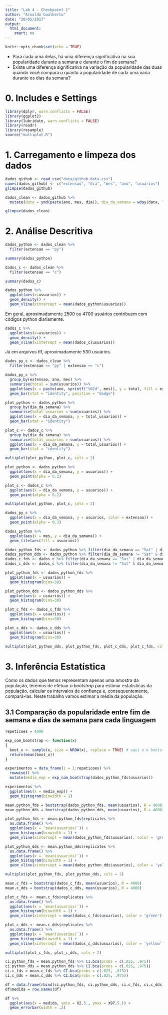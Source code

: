 ```yaml
---
title: "Lab 4 - Checkpoint 1"
author: "Arnaldo Gualberto"
date: "20/05/2017"
output: 
  html_document:
    smart: no
---
```


```r
knitr::opts_chunk$set(echo = TRUE)
```

* Para cada uma delas, há uma diferença significativa na sua popularidade durante a semana e durante o fim de semana? 
* Existe uma diferença significativa na variação da popularidade das duas quando você compara o quanto a popularidade de cada uma varia durante os dias da semana?

# 0. Includes e Settings
```r
library(dplyr, warn.conflicts = FALSE)
library(ggplot2)
library(lubridate, warn.conflicts = FALSE)
library(readr)
library(resample)
source("multiplot.R")
```

# 1. Carregamento e limpeza dos dados
```r
dados_github <- read_csv("data/github-data.csv")
names(dados_github) <- c("extensao", "dia", "mes", "ano", "usuarios")
glimpse(dados_github)
```

```r
dados_clean <- dados_github %>%
  mutate(data = ymd(paste(ano, mes, dia)), dia_da_semana = wday(data, label = T))

glimpse(dados_clean)
```

# 2. Análise Descritiva

```r
dados_python <- dados_clean %>%
  filter(extensao == "py")

summary(dados_python)
```

```r
dados_c <- dados_clean %>%
  filter(extensao == "c")

summary(dados_c)
```

```r
dados_python %>%
  ggplot(aes(x=usuarios)) +
  geom_density() +
  geom_vline(xintercept = mean(dados_python$usuarios))
```

Em geral, aproximadamente 2500 ou 4700 usuários contribuem com códigos python diariamente.

```r
dados_c %>%
  ggplot(aes(x=usuarios)) +
  geom_density() +
  geom_vline(xintercept = mean(dados_c$usuarios))
```

Já em arquivos tff, aproximadamente 530 usuários.

```r
dados_py_c <- dados_clean %>%
  filter(extensao == "py" | extensao == "c")

dados_py_c %>%
  group_by(extensao, ano, mes) %>%
  summarise(total = sum(usuarios)) %>%
  ggplot(aes(x = paste(ano, sprintf("%02d", mes)), y = total, fill = extensao)) +
  geom_bar(stat = "identity", position = "dodge")

```


```r
plot_python <- dados_python %>%
  group_by(dia_da_semana) %>%
  summarise(total_usuarios = sum(usuarios)) %>%
  ggplot(aes(x = dia_da_semana, y = total_usuarios)) +
  geom_bar(stat = "identity")

plot_c <- dados_c %>%
  group_by(dia_da_semana) %>%
  summarise(total_usuarios = sum(usuarios)) %>%
  ggplot(aes(x = dia_da_semana, y = total_usuarios)) +
  geom_bar(stat = "identity")

multiplot(plot_python, plot_c, cols = 2)
```

```r
plot_python <- dados_python %>%
  ggplot(aes(x = dia_da_semana, y = usuarios)) +
  geom_point(alpha = 0.2)

plot_c <- dados_c %>%
  ggplot(aes(x = dia_da_semana, y = usuarios)) +
  geom_point(alpha = 0.2)

multiplot(plot_python, plot_c, cols = 2)
```

```r
dados_py_c %>%
  ggplot(aes(x = dia_da_semana, y = usuarios, color = extensao)) +
  geom_point(alpha = 0.3)
```

```r
dados_python %>%
  ggplot(aes(x = mes, y = dia_da_semana)) +
  geom_tile(aes(fill = usuarios)) 
```

```r
dados_python_fds <- dados_python %>% filter(dia_da_semana == "Sat" | dia_da_semana == "Sun")
dados_python_dds <- dados_python %>% filter(dia_da_semana != "Sat" & dia_da_semana != "Sun")
dados_c_fds <- dados_c %>% filter(dia_da_semana == "Sat" | dia_da_semana == "Sun")
dados_c_dds <- dados_c %>% filter(dia_da_semana != "Sat" & dia_da_semana != "Sun")

plot_python_fds <- dados_python_fds %>%
  ggplot(aes(x = usuarios)) +
  geom_histogram(bins=30)

plot_python_dds <- dados_python_dds %>%
  ggplot(aes(x = usuarios)) +
  geom_histogram(bins=30)

plot_c_fds <- dados_c_fds %>%
  ggplot(aes(x = usuarios)) +
  geom_histogram(bins=30)

plot_c_dds <- dados_c_dds %>%
  ggplot(aes(x = usuarios)) +
  geom_histogram(bins=30)

multiplot(plot_python_dds, plot_python_fds, plot_c_dds, plot_c_fds, cols = 2)
```


# 3. Inferência Estatística

Como os dados que temos representam apenas uma amostra da população, teremos de efetuar o _bootstrap_ para estimar estatísticas da população, calcular os intervalos de confiança e, consequentemente, compará-las. Neste trabalho vamos estimar a média da população.

## 3.1 Comparação da popularidade entre fim de semana e dias de semana para cada linguagem

```r
repeticoes = 4000

exp_com_bootstrap <- function(x)
{
  boot_x <- sample(x, size = NROW(x), replace = TRUE) # aqui é o bootstrap
  return(mean(boot_x))
}

experimentos = data_frame(i = 1:repeticoes) %>%
  rowwise() %>%
  mutate(media_exp = exp_com_bootstrap(dados_python_fds$usuarios))

experimentos %>%
  ggplot(aes(x = media_exp)) +
  geom_histogram(binwidth = 1)
```

```r
mean.python_fds = bootstrap(dados_python_fds, mean(usuarios), R = 4000)
mean.python_dds = bootstrap(dados_python_dds, mean(usuarios), R = 4000)

plot_python_fds <- mean.python_fds$replicates %>%
  as.data.frame() %>%
  ggplot(aes(x = `mean(usuarios)`)) +
  geom_histogram(binwidth = 1) +
  geom_vline(xintercept = mean(dados_python_fds$usuarios), color = 'green')

plot_python_dds <- mean.python_dds$replicates %>%
  as.data.frame() %>%
  ggplot(aes(x = `mean(usuarios)`)) +
  geom_histogram(binwidth = 1) +
  geom_vline(xintercept = mean(dados_python_dds$usuarios), color = 'yellow')

multiplot(plot_python_fds, plot_python_dds, cols = 2)
```

```r
mean.c_fds = bootstrap(dados_c_fds, mean(usuarios), R = 4000)
mean.c_dds = bootstrap(dados_c_dds, mean(usuarios), R = 4000)

plot_c_fds <- mean.c_fds$replicates %>%
  as.data.frame() %>%
  ggplot(aes(x = `mean(usuarios)`)) +
  geom_histogram(binwidth = 1) +
  geom_vline(xintercept = mean(dados_c_fds$usuarios), color = 'green')

plot_c_dds <- mean.c_dds$replicates %>%
  as.data.frame() %>%
  ggplot(aes(x = `mean(usuarios)`)) +
  geom_histogram(binwidth = 1) +
  geom_vline(xintercept = mean(dados_c_dds$usuarios), color = 'yellow')

multiplot(plot_c_fds, plot_c_dds, cols = 2)
```


```r
ci.python_fds = mean.python_fds %>% CI.bca(probs = c(.025, .975))
ci.python_dds = mean.python_dds %>% CI.bca(probs = c(.025, .975))
ci.c_fds = mean.c_fds %>% CI.bca(probs = c(.025, .975))
ci.c_dds = mean.c_dds %>% CI.bca(probs = c(.025, .975))

df = data.frame(rbind(ci.python_fds, ci.python_dds, ci.c_fds, ci.c_dds), row.names = c("mean_python_fds", "mean_python_dds", "mean_c_fds", "mean_c_dds"))
df$medida = row.names(df)

df %>%
  ggplot(aes(x = medida, ymin = X2.5., ymax = X97.5.)) +
  geom_errorbar(width = .2)
```


